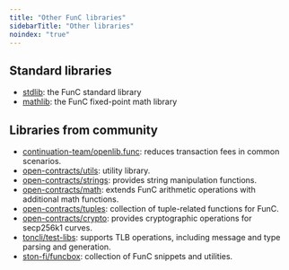 ```yaml
---
title: "Other FunC libraries"
sidebarTitle: "Other libraries"
noindex: "true"
---
```


## Standard libraries

- [stdlib](https://github.com/ton-blockchain/ton/blob/master/crypto/smartcont/stdlib.fc/): the FunC standard library
- [mathlib](https://github.com/ton-blockchain/ton/blob/master/crypto/smartcont/mathlib.fc/): the FunC fixed-point math library

## Libraries from community

- [continuation-team/openlib.func](https://github.com/continuation-team/openlib.func/): reduces transaction fees in common scenarios.
- [open-contracts/utils](https://github.com/TonoxDeFi/open-contracts/tree/main/contracts/utils/): utility library.
- [open-contracts/strings](https://github.com/TonoxDeFi/open-contracts/tree/main/contracts/strings/): provides string manipulation functions.
- [open-contracts/math](https://github.com/TonoxDeFi/open-contracts/tree/main/contracts/math/): extends FunC arithmetic operations with additional math functions.
- [open-contracts/tuples](https://github.com/TonoxDeFi/open-contracts/tree/main/contracts/tuples/): collection of tuple-related functions for FunC.
- [open-contracts/crypto](https://github.com/TonoxDeFi/open-contracts/tree/main/contracts/crypto/): provides cryptographic operations for secp256k1 curves.
- [toncli/test-libs](https://github.com/disintar/toncli/tree/master/src/toncli/lib/test-libs/): supports TLB operations, including message and type parsing and generation.
- [ston-fi/funcbox](https://github.com/ston-fi/funcbox/): collection of FunC snippets and utilities.
